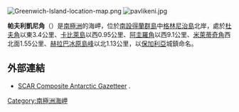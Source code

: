[[Image:Greenwich-Island-location-map.png|thumb]]
[[Image:pavlikeni.jpg|thumb]]

'''帕夫利凱尼角'''（{{lang-en|Pavlikeni Point}}）是[[南極洲|南極洲]]的海岬，位於[[南設得蘭群島|南設得蘭群島]]中[[格林尼治島|格林尼治島]]北岸，處於[[杜夫角|杜夫角]]以東3.4公里、[[卡比萊島|卡比萊島]]以西0.95公里、[[阿圭羅角|阿圭羅角]]以西9.1公里、[[米萊蒂奇角|米萊蒂奇角]]西北面1.55公里、[[赫拉巴冰原島峰|赫拉巴冰原島峰]]以北1.13公里，以[[保加利亞|保加利亞]]城鎮命名。

{{coord|62|26|35|S|59|57|56|W|display=title}}

==外部連結==
* [http://data.aad.gov.au/aadc/gaz/scar/ SCAR Composite Antarctic Gazetteer] {{WebCite|url=https://www.webcitation.org/5ug2CfC7m?url=http://data.aad.gov.au/aadc/gaz/scar/ |date=20101202140255 |dateformat=iso }}.

{{Antarctica-geo-stub}}
[[Category:南極洲海岬|Category:南極洲海岬]]